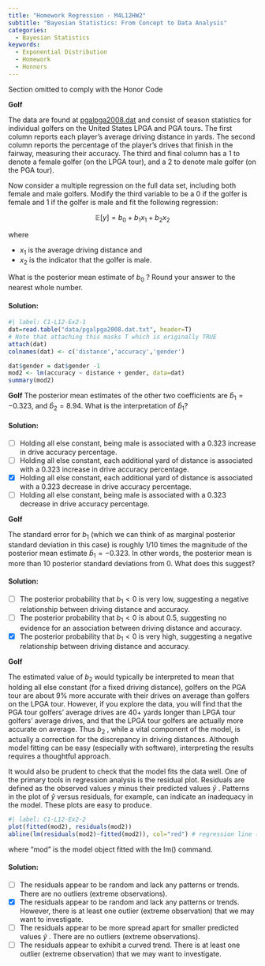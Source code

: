 ```yaml
---
title: "Homework Regression - M4L12HW2"
subtitle: "Bayesian Statistics: From Concept to Data Analysis"
categories:
  - Bayesian Statistics
keywords:
  - Exponential Distribution
  - Homework
  - Honnors
---
```


::::: {.content-visible unless-profile="HC"}

::: {.callout-caution}
Section omitted to comply with the Honor Code
:::

:::::

::::: {.content-hidden unless-profile="HC"} 

::: {#exr-hregression-golf-1}
[**Golf**]{.column-margin}

\index{dataset!pgalpga2008}
The data are found at [pgalpga2008.dat](http://www.stat.ufl.edu/~winner/data/pgalpga2008.dat) and consist of season statistics for individual golfers on the United States LPGA and PGA tours. The first column reports each player's average driving distance in yards. The second column reports the percentage of the player's drives that finish in the fairway, measuring their accuracy. The third and final column has a 1 to denote a female golfer (on the LPGA tour), and a 2 to denote male golfer (on the PGA tour).

Now consider a multiple regression on the full data set, including both female and male golfers. Modify the third variable to be a 0 if the golfer is female and 1 if the golfer is male and fit the following regression:

$$
\mathbb{E}[y] = b_0 + b_1x_1 + b_2x_2
$$

where

-   $x_1$ is the average driving distance and
-   $x_2$ is the indicator that the golfer is male.

What is the posterior mean estimate of $b_0$ ? Round your answer to the nearest whole number.
:::

::: {.solution .callout-tip collapse="true"}
#### Solution:

```r
#| label: C1-L12-Ex2-1
dat=read.table("data/pgalpga2008.dat.txt", header=T)
# Note that attaching this masks T which is originally TRUE
attach(dat)
colnames(dat) <- c('distance','accuracy','gender')

dat$gender = dat$gender -1
mod2 <- lm(accuracy ~ distance + gender, data=dat)
summary(mod2)
```
:::

::: {#exr-hregression-golf-2}
[**Golf**]{.column-margin} The posterior mean estimates of the other two coefficients are $\hat{b}_1=−0.323$, and $\hat{b}_2=8.94$. What is the interpretation of $\hat{b}_1$?
:::

::: {.solution .callout-tip collapse="true"}
#### Solution:

-   [ ] Holding all else constant, being male is associated with a 0.323 increase in drive accuracy percentage.
-   [ ] Holding all else constant, each additional yard of distance is associated with a 0.323 increase in drive accuracy percentage.
-   [x] Holding all else constant, each additional yard of distance is associated with a 0.323 decrease in drive accuracy percentage.
-   [ ] Holding all else constant, being male is associated with a 0.323 decrease in drive accuracy percentage.
:::

::: {#exr-hregression-golf-3}
[**Golf**]{.column-margin}

The standard error for $b_1$ (which we can think of as marginal posterior standard deviation in this case) is roughly 1/10 times the magnitude of the posterior mean estimate $\hat{b}_1=−0.323$. In other words, the posterior mean is more than 10 posterior standard deviations from 0. What does this suggest?
:::

::: {.solution .callout-tip collapse="true"}
#### Solution:

-   [ ] The posterior probability that $b_1<0$ is very low, suggesting a negative relationship between driving distance and accuracy.
-   [ ] The posterior probability that $b_1<0$ is about 0.5, suggesting no evidence for an association between driving distance and accuracy.
-   [x] The posterior probability that $b_1<0$ is very high, suggesting a negative relationship between driving distance and accuracy.
:::

::: {#exr-hregression-golf-4}
[**Golf**]{.column-margin}

The estimated value of $b_2$ would typically be interpreted to mean that holding all else constant (for a fixed driving distance), golfers on the PGA tour are about 9% more accurate with their drives on average than golfers on the LPGA tour. However, if you explore the data, you will find that the PGA tour golfers' average drives are 40+ yards longer than LPGA tour golfers' average drives, and that the LPGA tour golfers are actually more accurate on average. Thus $b_2$ , while a vital component of the model, is actually a correction for the discrepancy in driving distances. Although model fitting can be easy (especially with software), interpreting the results requires a thoughtful approach.

It would also be prudent to check that the model fits the data well. One of the primary tools in regression analysis is the residual plot. Residuals are defined as the observed values y minus their predicted values  $\hat{y}$ . Patterns in the plot of  $\hat{y}$ versus residuals, for example, can indicate an inadequacy in the model. These plots are easy to produce.

```r
#| label: C1-L12-Ex2-2
plot(fitted(mod2), residuals(mod2))
abline(lm(residuals(mod2)~fitted(mod2)), col="red") # regression line (y~x)
```

where "mod" is the model object fitted with the lm() command.
:::

::: {.solution .callout-tip collapse="true"}
#### Solution:

-   [ ] The residuals appear to be random and lack any patterns or trends. There are no outliers (extreme observations).
-   [X] The residuals appear to be random and lack any patterns or trends. However, there is at least one outlier (extreme observation) that we may want to investigate.
-   [ ] The residuals appear to be more spread apart for smaller predicted values $\hat{y}$ . There are no outliers (extreme observations).
-   [ ] The residuals appear to exhibit a curved trend. There is at least one outlier (extreme observation) that we may want to investigate.

:::

:::::